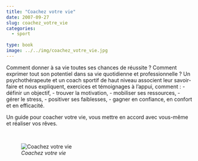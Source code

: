 ```yaml
---
title: "Coachez votre vie"
date: 2007-09-27
slug: coachez_votre_vie
categories:
  - sport
  
type: book
image: ../../img/coachez_votre_vie.jpg
---
```


Comment donner à sa vie toutes ses chances de réussite ? Comment exprimer tout son potentiel dans sa vie quotidienne et professionnelle ?
Un psychothérapeute et un coach sportif de haut niveau associent leur savoir-faire et nous expliquent, exercices et témoignages à l'appui, comment :
- définir un objectif,
- trouver la motivation,
- mobiliser ses ressources,
- gérer le stress,
- positiver ses faiblesses,
- gagner en confiance, en confort et en efficacité.

Un guide pour coacher votre vie, vous mettre en accord avec vous-même et réaliser vos rêves.

<br>

![_Coachez votre vie_](../../img/coachez_votre_vie.jpg)
